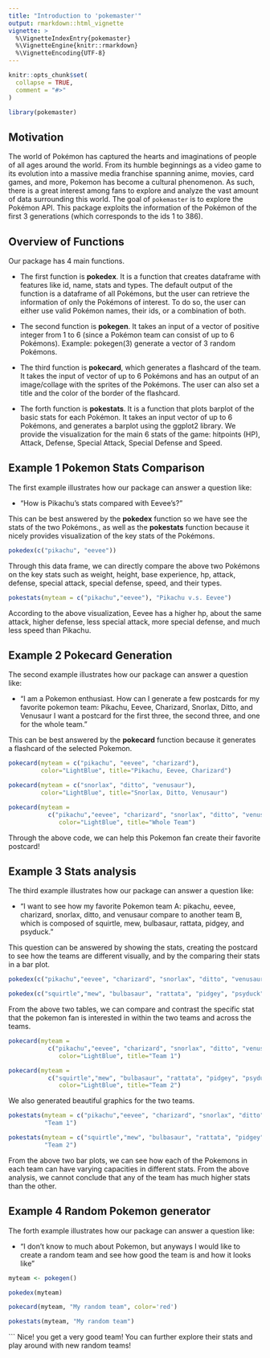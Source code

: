```yaml
---
title: "Introduction to 'pokemaster'"
output: rmarkdown::html_vignette
vignette: >
  %\VignetteIndexEntry{pokemaster}
  %\VignetteEngine{knitr::rmarkdown}
  %\VignetteEncoding{UTF-8}
---
```


```r
knitr::opts_chunk$set(
  collapse = TRUE,
  comment = "#>"
)
```

```r
library(pokemaster)
```


## Motivation 

The world of Pokémon has captured the hearts and imaginations of people of all ages around the world. From its humble beginnings as a video game to its evolution into a massive media franchise spanning anime, movies, card games, and more, Pokemon has become a cultural phenomenon. As such, there is a great interest among fans to explore and analyze the vast amount of data surrounding this world. The goal of `pokemaster` is to explore the Pokémon API. This package exploits the information of the Pokémon of the first 3 generations (which corresponds to the ids 1 to 386). 


## Overview of Functions

Our package has 4 main functions. 

- The first function is **pokedex**. It is a function that creates dataframe with features like id, name, stats and types. The default output of the function is a dataframe of all Pokémons, but the user can retrieve the information of only the Pokémons of interest. To do so, the user can either use valid Pokémon names, their ids, or a combination of both.

- The second function is **pokegen**. It takes an input of a vector of positive integer from 1 to 6 (since a Pokémon team can consist of up to 6 Pokémons). Example:  pokegen(3) generate a vector of 3 random Pokémons. 

- The third function is **pokecard**, which generates a flashcard of the team. It takes the input of vector of up to 6 Pokémons and has an output of an image/collage with the sprites of the Pokémons. The user can also set a title and the color of the border of the flashcard.

- The forth function is **pokestats**. It is a function that plots barplot of the basic stats for each Pokémon. It takes an input vector of up to 6 Pokémons, and generates a barplot using the ggplot2 library. We provide the visualization for the main 6 stats of the game: hitpoints (HP), Attack, Defense, Special Attack, Special Defense and Speed.

## Example 1 Pokemon Stats Comparison

The first example illustrates how our package can answer a question like:

- "How is Pikachu's stats compared with Eevee's?"

This can be best answered by the **pokedex** function so we have see the stats of the two Pokémons., as well as the **pokestats** function because it nicely provides visualization of the key stats of the Pokémons.

```r
pokedex(c("pikachu", "eevee"))
```

Through this data frame, we can directly compare the above two Pokémons on the key stats such as weight, height, base experience, hp, attack, defense, special attack, special defense, speed, and their types.

```r
pokestats(myteam = c("pikachu","eevee"), "Pikachu v.s. Eevee")
```

According to the above visualization, Eevee has a higher hp, about the same attack, higher defense, less special attack, more special defense, and much less speed than Pikachu. 

## Example 2 Pokecard Generation

The second example illustrates how our package can answer a question like: 

- "I am a Pokemon enthusiast. How can I generate a few postcards for my favorite pokemon team: Pikachu, Eevee, Charizard, Snorlax, Ditto, and Venusaur I want a postcard for the first three, the second three, and one for the whole team."

This can be best answered by the **pokecard** function because it generates a flashcard of the selected Pokemon. 

```r
pokecard(myteam = c("pikachu", "eevee", "charizard"), 
         color="LightBlue", title="Pikachu, Eevee, Charizard")
```
```r
pokecard(myteam = c("snorlax", "ditto", "venusaur"), 
         color="LightBlue", title="Snorlax, Ditto, Venusaur")
```

```r
pokecard(myteam = 
           c("pikachu","eevee", "charizard", "snorlax", "ditto", "venusaur"), 
              color="LightBlue", title="Whole Team")
```

Through the above code, we can help this Pokemon fan create their favorite postcard!

## Example 3 Stats analysis

The third example illustrates how our package can answer a question like: 

- "I want to see how my favorite Pokemon team A: pikachu, eevee, charizard, snorlax, ditto, and venusaur compare to another team B, which is composed of squirtle, mew, bulbasaur, rattata, pidgey, and psyduck."

This question can be answered by showing the stats, creating the postcard to see how the teams are different visually, and by the comparing their stats in a bar plot.

```r
pokedex(c("pikachu","eevee", "charizard", "snorlax", "ditto", "venusaur"))
```

```r
pokedex(c("squirtle","mew", "bulbasaur", "rattata", "pidgey", "psyduck"))
```

From the above two tables, we can compare and contrast the specific stat that the pokemon fan is interested in within the two teams and across the teams.

```r
pokecard(myteam = 
           c("pikachu","eevee", "charizard", "snorlax", "ditto", "venusaur"), 
              color="LightBlue", title="Team 1")
```
```r
pokecard(myteam = 
           c("squirtle","mew", "bulbasaur", "rattata", "pidgey", "psyduck"), 
              color="LightBlue", title="Team 2")
```

We also generated beautiful graphics for the two teams.

```r
pokestats(myteam = c("pikachu","eevee", "charizard", "snorlax", "ditto", "venusaur"),
          "Team 1")
```

```r
pokestats(myteam = c("squirtle","mew", "bulbasaur", "rattata", "pidgey", "psyduck"),
          "Team 2")
```

From the above two bar plots, we can see how each of the Pokemons in each team can have varying capacities in different stats. From the above analysis, we cannot conclude that any of the team has much higher stats than the other. 


## Example 4 Random Pokemon generator

The forth example illustrates how our package can answer a question like: 

- "I don't know to much about Pokemon, but anyways I would like to create a random team and see how good the team is and how it looks like"

```r
myteam <- pokegen()
```
```r
pokedex(myteam)
```
```r
pokecard(myteam, "My random team", color='red')
```
```r
pokestats(myteam, "My random team")
```
```
Nice! you get a very good team! You can further explore their stats and play around with new random teams!
